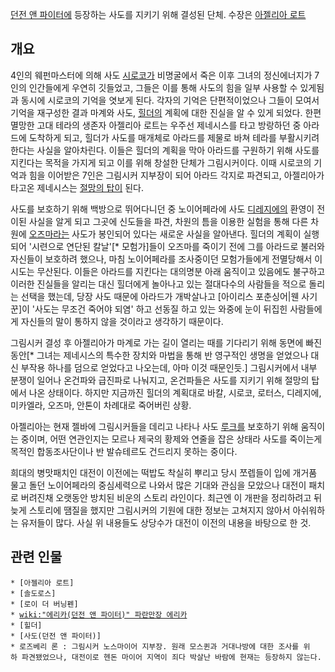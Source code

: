 [[던전 앤 파이터]]에 등장하는 사도를 지키기 위해 결성된 단체. 수장은 [[아젤리아 로트]]

== 개요 ==

4인의 웨펀마스터에 의해 사도 [[시로코]]가 비명굴에서 죽은 이후 그녀의 정신에너지가 7인의 인간들에게 우연히 깃들었고, 그들은 이를 통해 사도의 힘을 일부 사용할 수 있게됨과 동시에 시로코의 기억을 엿보게 된다. 각자의 기억은 단편적이었으나 그들이 모여서 기억을 재구성한 결과 마계와 사도, [[힐더]]의 계획에 대한 진실을 알 수 있게 되었다. 한편 멸망한 고대 테라의 생존자 아젤리아 로트는 우주선 제네시스를 타고 방랑하던 중 아라드에 도착하게 되고, 힐더가 사도를 매개체로 아라드를 제물로 바쳐 테라를 부활시키려 한다는 사실을 알아차린다. 이들은 힐더의 계획을 막아 아라드를 구원하기 위해 사도를 지킨다는 목적을 가지게 되고 이를 위해 창설한 단체가 그림시커이다. 이때 시로코의 기억과 힘을 이어받은 7인은 그림시커 지부장이 되어 아라드 각지로 파견되고, 아젤리아가 타고온 제네시스는 [[절망의 탑]]이 된다. 

사도를 보호하기 위해 백방으로 뛰어다니던 중 노이어페라에 사도 [[디레지에]]의 환영이 전이된 사실을 알게 되고 그곳에 신도들을 파견, 차원의 틈을 이용한 실험을 통해 다른 차원에 [[오즈마]]라는 사도가 봉인되어 있다는 새로운 사실을 알아낸다. 힐더의 계획이 실행되어 '시련으로 연단된 칼날'[* 모험가]들이 오즈마를 죽이기 전에 그를 아라드로 불러와 자신들이 보호하려 했으나, 마침 노이어페라를 조사중이던 모험가들에게 전멸당해서 이 시도는 무산된다. 이들은 아라드를 지킨다는 대의명분 아래 움직이고 있음에도 불구하고 이러한 진실들을 알리는 대신 힐더에게 놀아나고 있는 절대다수의 사람들을 적으로 돌리는 선택을 했는데, 당장 사도 때문에 아라드가 개박살나고 [아이리스 포춘싱어|웬 사기꾼]이 '사도는 무조건 죽어야 되염' 하고 선동질 하고 있는 와중에 눈이 뒤집힌 사람들에게 자신들의 말이 통하지 않을 것이라고 생각하기 때문이다.

그림시커 결성 후 아젤리아가 마계로 가는 길이 열리는 때를 기다리기 위해 동면에 빠진 동안[* 그녀는 제네시스의 특수한 장치와 마법을 통해 반 영구적인 생명을 얻었으나 대신 부작용 하나를 덤으로 얻었다고 나오는데, 아마 이것 때문인듯.] 그림시커에서 내부 분쟁이 일어나 온건파와 급진파로 나눠지고, 온건파들은 사도를 지키기 위해 절망의 탑에서 나온 상태이다. 하지만 지금까진 힐더의 계획대로 바칼, 시로코, 로터스, 디레지에, 미카엘라, 오즈마, 안톤이 차례대로 죽어버린 상황.

아젤리아는 현재 젤바에 그림시커들을 데리고 나타나 사도 [[루크]]를 보호하기 위해 움직이는 중이며, 어떤 연관인지는 모르나 제국의 황제와 연줄을 잡은 상태라 사도를 죽이는게 목적인 합동조사단이나 반 발슈테르도 건드리지 못하는 중이다.


희대의 병맛패치인 대전이 이전에는 떡밥도 착실히 뿌리고 당시 쪼렙들이 입에 개거품 물고 돌던 노이어페라의 중심세력으로 나와서 많은 기대와 관심을 모았으나 대전이 패치로 버려진채 오랫동안 방치된 비운의 스토리 라인이다. 최근엔 이 개판을 정리하려고 뒤늦게 스토리에 땜질을 했지만 그림시커의 기원에 대한 정보는 고쳐지지 않아서 아쉬워하는 유저들이 많다. 사실 위 내용들도 상당수가 대전이 이전의 내용을 바탕으로 한 것. 


          
== 관련 인물 ==

 * [아젤리아 로트]
 * [솔도로스]
 * [로이 더 버닝펜]
 * [[wiki:"에리카(던전 앤 파이터)" 파란만장 에리카]]
 * [힐더]
 * [사도(던전 앤 파이터)]
 * 로즈베리 론 : 그림시커 노스마이어 지부장. 원래 모스퀸과 거대나방에 대한 조사를 위하 파견됐었으나, 대전이로 헨돈 마이어 지역이 죄다 박살난 바람에 현재는 등장하지 않는다.
